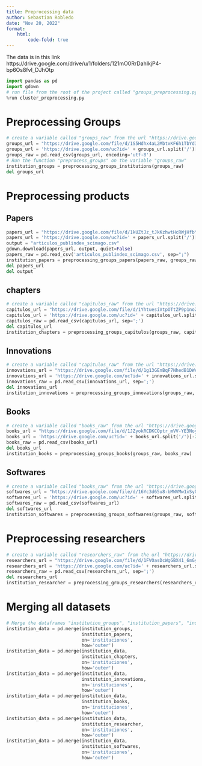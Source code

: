 ```yaml
---
title: Preprocessing data
author: Sebastian Robledo
date: "Nov 20, 2022"
format:
    html:   
        code-fold: true
---
```


The data is in this link
https://drive.google.com/drive/u/1/folders/121mO0RrDahIkjP4-bp6Os8fvI_DJhOtp

```python
import pandas as pd
import gdown
# run file from the root of the project called "groups_preprocessing.py"
%run cluster_preprocessing.py
```

# Preprocessing Groups
```python
# create a variable called "groups_raw" from the url "https://drive.google.com/drive/u/1/folders/1gBsinvzPKDOfBhYwpyGRkqFY6q-LCaYi""
groups_url = "https://drive.google.com/file/d/1S5Hdhx4aL2MbtxKF6h1TbYd3lg3WZA7j/view?usp=share_link"
groups_url = 'https://drive.google.com/uc?id=' + groups_url.split('/')[-2]
groups_raw = pd.read_csv(groups_url, encoding='utf-8')
# Run the function "preprocess_groups" on the variable "groups_raw"
institution_groups = preprocessing_groups_institutions(groups_raw)
del groups_url
```

# Preprocessing products

## Papers

```python
papers_url = "https://drive.google.com/file/d/1kUZtJz_tJkKzhwtHcRWjHfbYv_3wTZUK/view?usp=share_link"
papers_url = 'https://drive.google.com/uc?id=' + papers_url.split('/')[-2]
output = "articulos_publindex_scimago.csv"
gdown.download(papers_url, output, quiet=False)
papers_raw = pd.read_csv('articulos_publindex_scimago.csv', sep=";")
institution_papers = preprocessing_groups_papers(papers_raw, groups_raw)
del papers_url
del output 
```

## chapters

```python
# create a variable called "capitulos_raw" from the url "https://drive.google.com/file/d/1YhtuesiVtpOTtZP9p1noZ-eOfcLuc_3G/view?usp=share_link"
capitulos_url = "https://drive.google.com/file/d/1YhtuesiVtpOTtZP9p1noZ-eOfcLuc_3G/view?usp=share_link"
capitulos_url = 'https://drive.google.com/uc?id=' + capitulos_url.split('/')[-2]
capitulos_raw = pd.read_csv(capitulos_url, sep=';')
del capitulos_url
institution_chapters = preprocessing_groups_capitulos(groups_raw, capitulos_raw)
```

## Innovations

```python
# create a variable called "capitulos_raw" from the url "https://drive.google.com/file/d/1YhtuesiVtpOTtZP9p1noZ-eOfcLuc_3G/view?usp=share_link"
innovations_url = "https://drive.google.com/file/d/1g13GEnBqF7NhedB1DWeUSKdCPlH62-1i/view?usp=sharing"
innovations_url = 'https://drive.google.com/uc?id=' + innovations_url.split('/')[-2]
innovations_raw = pd.read_csv(innovations_url, sep=';')
del innovations_url
institution_innovations = preprocessing_groups_innovations(groups_raw, innovations_raw)
```

## Books

```python
# create a variable called "books_raw" from the url "https://drive.google.com/file/d/1JZyokRCDKCOptr_mVV-YE3NoyMJCRafN/view?usp=sharing"
books_url = "https://drive.google.com/file/d/1JZyokRCDKCOptr_mVV-YE3NoyMJCRafN/view?usp=sharing"
books_url = 'https://drive.google.com/uc?id=' + books_url.split('/')[-2]
books_raw = pd.read_csv(books_url)
del books_url
institution_books = preprocessing_groups_books(groups_raw, books_raw)
```

## Softwares

```python
# create a variable called "books_raw" from the url "https://drive.google.com/file/d/1JZyokRCDKCOptr_mVV-YE3NoyMJCRafN/view?usp=sharing"
softwares_url = "https://drive.google.com/file/d/16Yc3d65u8-bMWVMw1xSy0mZdi13TkZN-/view?usp=sharing"
softwares_url = 'https://drive.google.com/uc?id=' + softwares_url.split('/')[-2]
softwares_raw = pd.read_csv(softwares_url)
del softwares_url
institution_softwares = preprocessing_groups_softwares(groups_raw, softwares_raw)
```

# Preprocessing researchers

```python
# create a variable called "researchers_raw" from the url "https://drive.google.com/file/d/1FVOasDcWgGBX41_6mGyt3LudneR29hfj/view?usp=sharing"
researchers_url = "https://drive.google.com/file/d/1FVOasDcWgGBX41_6mGyt3LudneR29hfj/view?usp=share_link"
researchers_url = 'https://drive.google.com/uc?id=' + researchers_url.split('/')[-2]
researchers_raw = pd.read_csv(researchers_url, sep=';')
del researchers_url
institution_researcher = preprocessing_groups_researchers(researchers_raw, groups_raw)
```

# Merging all datasets

```python
# Merge the dataframes "institution_groups", "institution_papers", "institutions_chapters" and "institution_researcher" in a dataframe called "institution_data" using the column "instituciones"    
institution_data = pd.merge(institution_groups, 
                            institution_papers, 
                            on='instituciones', 
                            how='outer')
institution_data = pd.merge(institution_data, 
                            institution_chapters, 
                            on='instituciones', 
                            how='outer')
institution_data = pd.merge(institution_data, 
                            institution_innovations, 
                            on='instituciones', 
                            how='outer')
institution_data = pd.merge(institution_data, 
                            institution_books, 
                            on='instituciones', 
                            how='outer')
institution_data = pd.merge(institution_data, 
                            institution_researcher, 
                            on='instituciones', 
                            how='outer')
institution_data = pd.merge(institution_data, 
                            institution_softwares, 
                            on='instituciones', 
                            how='outer')
```


